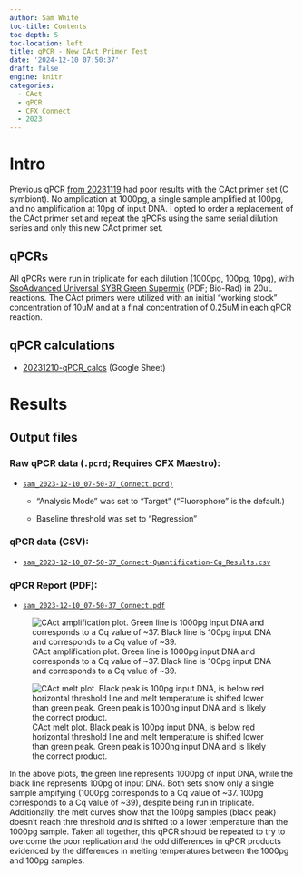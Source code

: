```yaml
---
author: Sam White
toc-title: Contents
toc-depth: 5
toc-location: left
title: qPCR - New CAct Primer Test
date: '2024-12-10 07:50:37'
draft: false
engine: knitr
categories: 
  - CAct
  - qPCR
  - CFX Connect
  - 2023
---
```

# Intro
Previous qPCR [from 20231119](https://jpglabhome.github.io/SymbID_protbleach/posts/2023/2023-11-19-qPCR---Initial-Primer-Tests-with-Positive-Control-Serial-Dilutions/) had poor results with the CAct primer set (C symbiont). No amplication at 1000pg, a single sample amplified at 100pg, and no amplification at 10pg of input DNA. I opted to order a replacement of the CAct primer set and repeat the qPCRs using the same serial dilution series and only this new CAct primer set.

## qPCRs
All qPCRs were run in triplicate for each dilution (1000pg, 100pg, 10pg), with [SsoAdvanced Universal SYBR Green Supermix](https://www.bio-rad.com/sites/default/files/webroot/web/pdf/lsr/literature/10000076382.pdf) (PDF; Bio-Rad) in 20uL reactions. The CAct primers were utilized with an initial “working stock” concentration of 10uM and at a final concentration of 0.25uM in each qPCR reaction.

## qPCR calculations

- [20231210-qPCR_calcs](https://docs.google.com/spreadsheets/d/1dnuJzmNqAzvgVht9TEDm5e1sXGLLLcDxT8YvYFmLQbg/edit?usp=sharing) (Google Sheet)

# Results

## Output files

### Raw qPCR data (`.pcrd`; Requires CFX Maestro):

- [`sam_2023-12-10_07-50-37_Connect.pcrd)`](../../../data/qPCR/testing/raw/sam_2023-12-10_07-50-37_Connect.pcrd)

  - "Analysis Mode" was set to "Target" ("Fluorophore" is the default.)

  - Baseline threshold was set to "Regression"

### qPCR data (CSV):

- [`sam_2023-12-10_07-50-37_Connect-Quantification-Cq_Results.csv`](../../../data/qPCR/testing/exported/sam_2023-12-10_07-50-37_Connect-Quantification-Cq_Results.csv)

### qPCR Report (PDF):

- [`sam_2023-12-10_07-50-37_Connect.pdf`](../../../data/qPCR/testing/cfx_reports/sam_2023-12-10_07-50-37_Connect.pdf)

::: {layout-nrow="1"}
![CAct amplification plot. Green line is 1000pg input DNA and corresponds to a Cq value of ~37. Black line is 100pg input DNA and corresponds to a Cq value of ~39.](https://raw.githubusercontent.com/JPGLABHOME/SymbID_protbleach/main/data/qPCR/testing/exported/sam_2023-12-10_07-50-37-CAct-Amplification_plot.png){fig-alt="CAct amplification plot. Green line is 1000pg input DNA and corresponds to a Cq value of ~37. Black line is 100pg input DNA and corresponds to a Cq value of ~39."}

![CAct melt plot. Black peak is 100pg input DNA, is below red horizontal threshold line and melt temperature is shifted lower than green peak. Green peak is 1000ng input DNA and is likely the correct product.](https://raw.githubusercontent.com/JPGLABHOME/SymbID_protbleach/main/data/qPCR/testing/exported/sam_2023-12-10_07-50-37-CAct-Melt_plot.png){fig-alt="CAct melt plot. Black peak is 100pg input DNA, is below red horizontal threshold line and melt temperature is shifted lower than green peak. Green peak is 1000ng input DNA and is likely the correct product."}
:::

In the above plots, the green line represents 1000pg of input DNA, while the black line represents 100pg of input DNA. Both sets show only a single sample ampifying (1000pg corresponds to a Cq value of ~37. 100pg corresponds to a Cq value of ~39), despite being run in triplicate. Additionally, the melt curves show that the 100pg samples (black peak) doesn't reach thre threshold _and_ is shifted to a lower temperature than the 1000pg sample. Taken all together, this qPCR should be repeated to try to overcome the poor replication and the odd differences in qPCR products evidenced by the differences in melting temperatures between the 1000pg and 100pg samples.